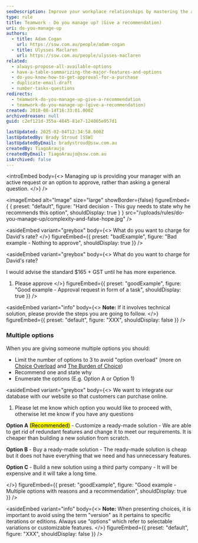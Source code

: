 ```yaml
---
seoDescription: Improve your workplace relationships by mastering the art of managing up with clear communication and thoughtful recommendations.
type: rule
title: Teamwork - Do you manage up? (Give a recommendation)
uri: do-you-manage-up
authors:
  - title: Adam Cogan
    url: https://ssw.com.au/people/adam-cogan
  - title: Ulysses Maclaren
    url: https://ssw.com.au/people/ulysses-maclaren
related:
  - always-propose-all-available-options
  - have-a-table-summarizing-the-major-features-and-options
  - do-you-know-how-to-get-approval-for-a-purchase
  - duplicate-email-draft
  - number-tasks-questions
redirects:
  - teamwork-do-you-manage-up-give-a-recommendation
  - teamwork-do-you-manage-up-(give-a-recommendation)
created: 2018-08-14T16:33:01.000Z
archivedreason: null
guid: c2ef121d-355a-4845-81e7-124065e057d1

lastUpdated: 2025-02-04T12:34:58.000Z
lastUpdatedBy: Brady Stroud [SSW]
lastUpdatedByEmail: bradystroud@ssw.com.au
createdBy: TiagoAraujo
createdByEmail: TiagoAraujo@ssw.com.au
isArchived: false
---
```


<introEmbed
  body={<>
Managing up is providing your manager with an active request or an option to approve, rather than asking a general question.
  </>}
/>

<imageEmbed
  alt="Image"
  size="large"
  showBorder={false}
  figureEmbed={ {
    preset: "default",
    figure: "Hard decision - This guy needs to state why he recommends this option",
    shouldDisplay: true
  } }
  src="/uploads/rules/do-you-manage-up/complexity-and-false-hope.jpg"
/>

<asideEmbed
  variant="greybox"
  body={<>
    What do you want to charge for David's rate?
  </>}
  figureEmbed={{
    preset: "badExample",
    figure: "Bad example - Nothing to approve",
    shouldDisplay: true
  }}
/>

<asideEmbed
  variant="greybox"
  body={<>
    What do you want to charge for David's rate?

I would advise the standard $165 + GST until he has more experience.

1. Please approve
  </>}
  figureEmbed={{
    preset: "goodExample",
    figure: "Good example - Approval request in form of a task",
    shouldDisplay: true
  }}
/>

<asideEmbed
  variant="info"
  body={<>
    **Note:** If it involves technical solution, please provide the steps you are going to follow.
  </>}
  figureEmbed={{
    preset: "default",
    figure: "XXX",
    shouldDisplay: false
  }}
/>

### Multiple options

When you are giving someone multiple options you should:

* Limit the number of options to 3 to avoid "option overload" (more on [Choice Overload](https://www.behavioraleconomics.com/resources/mini-encyclopedia-of-be/choice-overload/) and [The Burden of Choice](https://www.psychologytoday.com/au/blog/more-tech-support/201011/the-burden-choice))
* Recommend one and state why
* Enumerate the options (E.g. Option A or Option 1)

<asideEmbed
  variant="greybox"
  body={<>
    We want to integrate our database with our website so that customers can purchase online.

1. Please let me know which option you would like to proceed with, otherwise let me know if you have any questions

 **Option A** <mark>(Recommended)</mark> -  Customize a ready-made solution - We are able to get rid of redundant features and change it to meet our requirements. It is cheaper than building a new solution from scratch.

 **Option B** - Buy a ready-made solution - The ready-made solution is cheap but it does not have everything that we need and has unnecessary features.

 **Option C** - Build a new solution using a third party company - It will be expensive and it will take a long time.

  </>}
  figureEmbed={{
    preset: "goodExample",
    figure: "Good example - Multiple options with reasons and a recommendation",
    shouldDisplay: true
  }}
/>

<asideEmbed
  variant="info"
  body={<>
    **Note:** When presenting choices, it is important to avoid using the term "version" as it pertains to specific iterations or editions. Always use "options" which refer to selectable variations or customizable features.
  </>}
  figureEmbed={{
    preset: "default",
    figure: "XXX",
    shouldDisplay: false
  }}
/>
